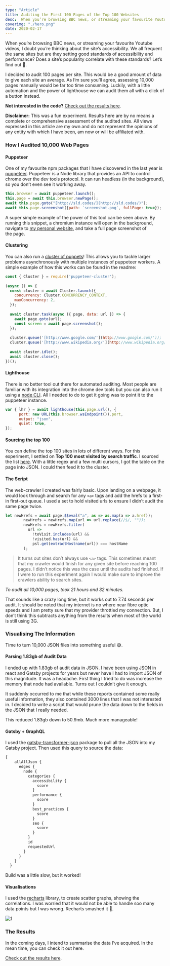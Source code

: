 ```yaml
---
type: "Article"
title: Auditing the First 100 Pages of the Top 100 Websites
desc:  When you’re browsing BBC news, or streaming your favourite Youtube videos, I doubt you’re thinking about the site’s accessibility. We all frequent the same sites but are they setting good standards of accessibility and performance? Does a site’s pop...
coverimg: "./hero.png"
date: 2020-02-17
---
```



When you’re browsing BBC news, or streaming your favourite Youtube videos, I doubt you’re thinking about the site’s accessibility. We all frequent the same sites but are they setting good standards of accessibility and performance? Does a site’s popularity correlate with these standards? Let’s find out 💪.

I decided to audit 100 pages per site. This would be a good amount of data to give each site an average. As I’m sure you’ll agree, assessing 10,000 pages manually would be far too time consuming. Luckily, with a little automation and the power of lighthouse we can audit them all with a click of a button instead.

**Not interested in the code?** [Check out the results here](https://top100audits.sld.codes/).

**Disclaimer:** This was a fun experiment. Results here are by no means a complete or comprehensive assessment of the audited sites. All views expressed in this article are my own and do not represent the opinions of any entity with which I have been, am now or will be affiliated with.

### How I Audited 10,000 Web Pages

#### Puppeteer

One of my favourite npm packages that I have discovered in the last year is [puppeteer](https://www.npmjs.com/package/puppeteer). Puppeteer is a Node library that provides an API to control chrome over the dev tools protocol. It can run headless (in the background), so you don’t even see it working away.

```js
this.browser = await puppeteer.launch();  
this.page = await this.browser.newPage();  
await this.page.goto("[http://sld.codes/](http://sld.codes/)");  
await this.page.screenshot({path: `screenshot.png`, fullPage: true});
```

A super simple example of the power of this tool can be seen above. By running this snippet, a chromium instance will open in the background, navigate to [my personal website](http://sld.codes), and take a full page screenshot of the page.

#### Clustering

You can also run a [cluster of puppets](https://www.npmjs.com/package/puppeteer-cluster)! This allows you to tackle larger problems asynchronously with multiple instances of puppeteer workers. A simple example of how this works can be found in the readme:
```js
const { Cluster } = require('puppeteer-cluster');  
   
(async () => {  
  const cluster = await Cluster.launch({  
    concurrency: Cluster.CONCURRENCY_CONTEXT,  
    maxConcurrency: 2,  
  });  
   
  await cluster.task(async ({ page, data: url }) => {  
    await page.goto(url);  
    const screen = await page.screenshot();  
  });  
   
  cluster.queue('[http://www.google.com/'](http://www.google.com/'));  
  cluster.queue('[http://www.wikipedia.org/'](http://www.wikipedia.org/'));  
   
  await cluster.idle();  
  await cluster.close();  
})();
```

#### Lighthouse

There is no better tool out there for automated auditing. Most people are familiar with its integration into the chrome dev tools but you can also run it using a [node CLI](https://github.com/GoogleChrome/lighthouse#using-the-node-cli). All I needed to do to get it going was to point it to the puppeteer instance.
```js
var { lhr } = await lighthouse(this.page.url(), {  
      port: new URL(this.browser.wsEndpoint()).port,  
      output: "json",  
      quiet: true,  
});
```
#### Sourcing the top 100

You can define the top 100 sites in lots of different ways. For this experiment, I settled on **Top 100 most visited by search traffic**. I sourced the list [here](https://ahrefs.com/blog/most-visited-websites/). With a little regex and a few multi cursors, I got the table on the page into JSON. I could then feed it to the cluster.

#### The Script

The web-crawler I created was fairly basic. Upon landing on a webpage, it would look through and search for any `<a>` tags and add the hrefs to a first-in first-out queue. I used a set to hold visited urls to ensure I didn’t audit the same page twice.
```js
let newHrefs = await page.$$eval("a", as => as.map(a => a.href));  
        newHrefs = newHrefs.map(url => url.replace(//$/, ""));  
        newHrefs = newHrefs.filter(  
          url =>  
            !toVisit.includes(url) &&  
            !visited.has(url) &&  
            psl.get(extractHostname(url)) === hostName  
        );
```
> It turns out sites don’t always use `<a>` tags. This sometimes meant that my crawler would finish for any given site before reaching 100 pages. I didn’t notice this was the case until the audits had finished. If I were to run this experiment again I would make sure to improve the crawlers ability to search sites.

*To audit all 10,000 pages, took 21 hours and 32 minutes.*

That sounds like a crazy long time, but it works out to 7.74 seconds per audit. It should be noted that my internet is no where near fibre optic speeds and I am pretty sure that my provider throttled my connection. But, I don’t think this subtracts anything from the results when most of the world is still using 3G.

### Visualising The Information

Time to turn 10,000 JSON files into something useful 😅.

#### Parsing 1.83gb of Audit Data

I ended up with 1.83gb of audit data in JSON. I have been using JSON in react and Gatsby projects for years but never have I had to import JSON of this magnitude. It was a headache. First thing I tried to do was increase the memory that node had available. Turns out I couldn’t give it enough.

It suddenly occurred to me that while these reports contained some really useful information, they also contained 3000 lines that I was not interested in. I decided to write a script that would prune the data down to the fields in the JSON that I really needed.

This reduced 1.83gb down to 50.9mb. Much more manageable!

#### Gatsby + GraphQL

I used the [gatsby-transformer-json](https://www.npmjs.com/package/gatsby-transformer-json) package to pull all the JSON into my Gatsby project. Then used this query to source the data:
```GraphQL
{  
    allAllJson {  
      edges {  
        node {  
          categories {  
            accessibility {  
              score  
            }  
            performance {  
              score  
            }  
            best_practices {  
              score  
            }  
            seo {  
              score  
            }  
          }  
          id  
          requestedUrl  
        }  
      }  
    }  
  }
  ```

Build was a little slow, but it worked!

#### Visualisations

I used the [recharts](https://www.npmjs.com/package/recharts) library, to create scatter graphs, showing the correlations. I was worried that it would not be able to handle soo many data points but I was wrong. Recharts smashed it 💪.

![1](./1.png)

### The Results

In the coming days, I intend to summarise the data I’ve acquired. In the mean time, you can check it out here.

[Check out the results here](https://top100audits.sld.codes/).
